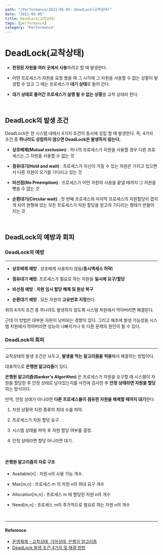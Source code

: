 ---
path: "/Performance/2021-05-05--DeadLock(교착상태)"
date: "2021-05-05"
title: DeadLock(교착상태)
tags: [performance]
category: "Performance"
---

# DeadLock(교착상태)

- **한정된 자원을 여러 곳에서 사용**하려고 할 때 발생한다.

- 어떤 프로세스가 자원을 요청 했을 때 그 시각에 그 자원을 사용할 수 없는 상황이 발생할 수 있고 그 때는 프로세스가 **대기 상태**로 들어 간다.

- **대기 상태로 들어간 프로세스가 실행 될 수 없는 상황**을 교착 상태라 한다.

<br/>

## DeadLock의 발생 조건

DeadLock은 한 시스템 내에서 4가지 조건이 동시에 성립 할 때 발생한다. 즉, 4가지 조건 중 **하나라도 성립하지 않으면 DeadLock은 발생하지 않는다.**

- **상호배제(Mutual exclusion)** : 하나의 프로세스가 자원을 사용할 경우 다른 프로세스는 그 자원을 사용할 수 없는 것

- **점유대기(Hold and wait)** :  프로세스가 자신이 가질 수 있는 자원은 가지고 있으면서 다른 자원이 오기를 기다리고 있는 것

- **비선점(No Preemption)** : 프로세스가 어떤 자원의 사용을 끝낼 때까지 그 자원을 뺏을 수 없는 것

- **순환대기(Circular wait)** : 첫 번째 프로세스와 마지막 프로세스의 자원할당이 겹치게 되어 원형에 있는 모든 프로세스가 자원 할당을 받고자 기다리는 형태가 만들어지는 것

<br/>

## DeadLock의 예방과 회피

### DeadLock의 예방

---

- **상호배제 예방** : 상호배제 사용하지 않음(**동시액세스 허락**)

- **점유대기 예방**: 프로세스가 필요로 하는 자원을 **일시에 요구/할당**

- **비선점 예방** : **자원 임시 할당 해제 및 원상 복구**

- **순환대기 예방** : 모든 자원의 **고유번호 지정**한다.

위의 4가지 조건 중 하나라도 발생하지 않도록 시스템 차원에서 막아버리면 해결된다.

근데 이 방법은 대부분 자원이 낭비되는 경향이 있다. 그리고 애초에 발생 가능성을 시스템 차원에서 막아버리면 성능이 나빠지거나 또 다른 문제의 원인이 될 수 있다.

### DeadLock의 회피

---

교착상태의 발생 조건은 놔두고, **발생을 막는 알고리즘을 적용**해서 해결하는 방법이다.

대표적으로 **은행원 알고리즘**이 있다.

**은행원 알고리즘(Banker's Algorithm)** 은 프로세스가 자원을 요구할 때 시스템이 자원을 할당한 후 안정 상태로 남아있는지를 사전에 검사한 후 **안정 상태라면 자원을 할당**하는 방식이다.

만약, 안정 상태가 아니라면 **다른 프로세스들이 점유한 자원을 해제할 때까지 대기**한다.

1. 자원 상황와 자원 종류의 최대 수를 파악.

2. 프로세스가 자원 할당 요구.

3. 시스템 상태를 파악 후 자원 할당 여부를 결정.

4. 안정 상태라면 할당 아니라면 대기.

<br/>

#### 은행원 알고리즘의 자료 구조

- Available[n] : 자원 n의 사용 가능 개수.

- Max[m,n] : 프로세스 m 의 자원 n의 최대 요구 개수

- Allocation[m,n] : 프로세스 m 에 할당된 자원 n의 개수

- Need[m,n] : 프로세스 m이 추가적으로 필요로 하는 자원 n의 개수

<br/>

---

#### Reference

- [운영체제 - 교착상태, 기아상태, 은행가 알고리즘](https://m.blog.naver.com/PostView.nhn?blogId=dong5053&logNo=220717510273&proxyReferer=https%3A%2F%2Fwww.google.com%2F)
- [DeadLock 발생 조건 4가지 및 해결 방법](https://blog.lael.be/post/1304)
